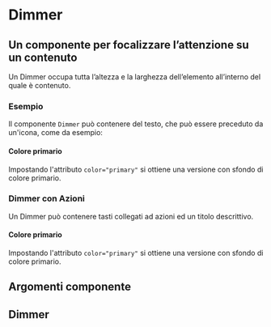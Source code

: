 
<Meta title='Documentazione/Componenti/Dimmer' of={Dimmer} />

# Dimmer

## Un componente per focalizzare l’attenzione su un contenuto

Un Dimmer occupa tutta l’altezza e la larghezza dell’elemento all’interno del quale è contenuto.

### Esempio

Il componente `Dimmer` può contenere del testo, che può essere preceduto da un'icona, come da esempio:

<Preview>
  <Story id='componenti-dimmer--esempi' />
</Preview>

#### Colore primario

Impostando l'attributo `color="primary"` si ottiene una versione con sfondo di colore primario.

<Preview>
  <Story id='componenti-dimmer--colore-primario' />
</Preview>

### Dimmer con Azioni

Un Dimmer può contenere tasti collegati ad azioni ed un titolo descrittivo.

<Preview>
  <Story id='componenti-dimmer--dimmer-con-azioni' />
</Preview>

#### Colore primario

Impostando l'attributo `color="primary"` si ottiene una versione con sfondo di colore primario.

<Preview>
  <Story id='componenti-dimmer--dimmer-con-azioni-colore-primario' />
</Preview>

## Argomenti componente

## Dimmer

<ArgsTable of={Dimmer} />
